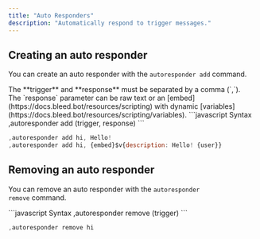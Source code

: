```yaml
---
title: "Auto Responders"
description: "Automatically respond to trigger messages."
---
```


## Creating an auto responder

You can create an auto responder with the `autoresponder add` command.

<Warning>
  The **trigger** and **response** must be separated by a comma (`,`).
</Warning>

<Tip>
  The `response` parameter can be raw text or an [embed](https://docs.bleed.bot/resources/scripting) with dynamic [variables](https://docs.bleed.bot/resources/scripting/variables).
</Tip>

<CodeGroup>
  ```javascript Syntax
  ,autoresponder add (trigger, response)
  ```

  ```javascript Example
  ,autoresponder add hi, Hello!
  ,autoresponder add hi, {embed}$v{description: Hello! {user}}
  ```
</CodeGroup>

## Removing an auto responder

You can remove an auto responder with the `autoresponder remove` command.

<CodeGroup>
  ```javascript Syntax
  ,autoresponder remove (trigger)
  ```

  ```javascript Example
  ,autoresponder remove hi
  ```
</CodeGroup>